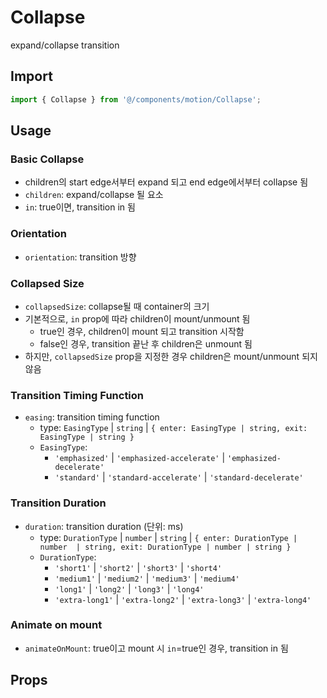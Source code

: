 
<Meta of={CollapseStories} />

# Collapse

expand/collapse transition

## Import

```js
import { Collapse } from '@/components/motion/Collapse';
```

## Usage

### Basic Collapse

- children의 start edge서부터 expand 되고 end edge에서부터 collapse 됨
- `children`: expand/collapse 될 요소
- `in`: true이면, transition in 됨

<Canvas of={CollapseStories.BasicCollapse} />

### Orientation

- `orientation`: transition 방향

<Canvas of={CollapseStories.Orientation} />

### Collapsed Size

- `collapsedSize`: collapse될 때 container의 크기
- 기본적으로, `in` prop에 따라 children이 mount/unmount 됨
  - true인 경우, children이 mount 되고 transition 시작함
  - false인 경우, transition 끝난 후 children은 unmount 됨
- 하지만, `collapsedSize` prop을 지정한 경우 children은 mount/unmount 되지 않음

<Canvas of={CollapseStories.CollapsedSize} />

### Transition Timing Function

- `easing`: transition timing function
  - type: `EasingType` | `string` | `{ enter: EasingType | string, exit: EasingType | string }`
  - `EasingType`:
    - `'emphasized'` | `'emphasized-accelerate'` | `'emphasized-decelerate'`
    - `'standard'` | `'standard-accelerate'` | `'standard-decelerate'`

<Canvas of={CollapseStories.TransitionTimingFunction} />

### Transition Duration

- `duration`: transition duration (단위: ms)
  - type: `DurationType` | `number` | `string` | `{ enter: DurationType | number  | string, exit: DurationType | number | string }`
  - `DurationType`:
    - `'short1'` | `'short2'` | `'short3'` | `'short4'`
    - `'medium1'` | `'medium2'` | `'medium3'` | `'medium4'`
    - `'long1'` | `'long2'` | `'long3'` | `'long4'`
    - `'extra-long1'` | `'extra-long2'` | `'extra-long3'` | `'extra-long4'`

<Canvas of={CollapseStories.TransitionDuration} />

### Animate on mount

- `animateOnMount`: true이고 mount 시 `in`=true인 경우, transition in 됨

<Canvas of={CollapseStories.AnimateOnMount} />

## Props

<ArgTypes of={CollapseStories} sort="alpha" />
